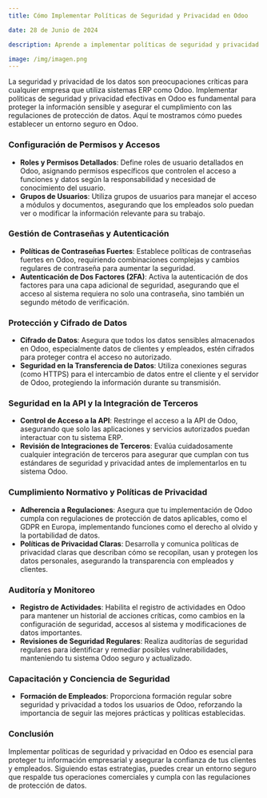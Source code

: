 ```yaml
---
title: Cómo Implementar Políticas de Seguridad y Privacidad en Odoo

date: 28 de Junio de 2024

description: Aprende a implementar políticas de seguridad y privacidad efectivas en Odoo, desde la configuración de permisos hasta la protección de datos y el cumplimiento normativo, asegurando un entorno seguro para tu información empresarial.

image: /img/imagen.png
---
```


La seguridad y privacidad de los datos son preocupaciones críticas para cualquier empresa que utiliza sistemas ERP como Odoo. Implementar políticas de seguridad y privacidad efectivas en Odoo es fundamental para proteger la información sensible y asegurar el cumplimiento con las regulaciones de protección de datos. Aquí te mostramos cómo puedes establecer un entorno seguro en Odoo.

### **Configuración de Permisos y Accesos**

- **Roles y Permisos Detallados**: Define roles de usuario detallados en Odoo, asignando permisos específicos que controlen el acceso a funciones y datos según la responsabilidad y necesidad de conocimiento del usuario.
- **Grupos de Usuarios**: Utiliza grupos de usuarios para manejar el acceso a módulos y documentos, asegurando que los empleados solo puedan ver o modificar la información relevante para su trabajo.

### **Gestión de Contraseñas y Autenticación**

- **Políticas de Contraseñas Fuertes**: Establece políticas de contraseñas fuertes en Odoo, requiriendo combinaciones complejas y cambios regulares de contraseña para aumentar la seguridad.
- **Autenticación de Dos Factores (2FA)**: Activa la autenticación de dos factores para una capa adicional de seguridad, asegurando que el acceso al sistema requiera no solo una contraseña, sino también un segundo método de verificación.

### **Protección y Cifrado de Datos**

- **Cifrado de Datos**: Asegura que todos los datos sensibles almacenados en Odoo, especialmente datos de clientes y empleados, estén cifrados para proteger contra el acceso no autorizado.
- **Seguridad en la Transferencia de Datos**: Utiliza conexiones seguras (como HTTPS) para el intercambio de datos entre el cliente y el servidor de Odoo, protegiendo la información durante su transmisión.

### **Seguridad en la API y la Integración de Terceros**

- **Control de Acceso a la API**: Restringe el acceso a la API de Odoo, asegurando que solo las aplicaciones y servicios autorizados puedan interactuar con tu sistema ERP.
- **Revisión de Integraciones de Terceros**: Evalúa cuidadosamente cualquier integración de terceros para asegurar que cumplan con tus estándares de seguridad y privacidad antes de implementarlos en tu sistema Odoo.

### **Cumplimiento Normativo y Políticas de Privacidad**

- **Adherencia a Regulaciones**: Asegura que tu implementación de Odoo cumpla con regulaciones de protección de datos aplicables, como el GDPR en Europa, implementando funciones como el derecho al olvido y la portabilidad de datos.
- **Políticas de Privacidad Claras**: Desarrolla y comunica políticas de privacidad claras que describan cómo se recopilan, usan y protegen los datos personales, asegurando la transparencia con empleados y clientes.

### **Auditoría y Monitoreo**

- **Registro de Actividades**: Habilita el registro de actividades en Odoo para mantener un historial de acciones críticas, como cambios en la configuración de seguridad, accesos al sistema y modificaciones de datos importantes.
- **Revisiones de Seguridad Regulares**: Realiza auditorías de seguridad regulares para identificar y remediar posibles vulnerabilidades, manteniendo tu sistema Odoo seguro y actualizado.

### **Capacitación y Conciencia de Seguridad**

- **Formación de Empleados**: Proporciona formación regular sobre seguridad y privacidad a todos los usuarios de Odoo, reforzando la importancia de seguir las mejores prácticas y políticas establecidas.

### **Conclusión**

Implementar políticas de seguridad y privacidad en Odoo es esencial para proteger tu información empresarial y asegurar la confianza de tus clientes y empleados. Siguiendo estas estrategias, puedes crear un entorno seguro que respalde tus operaciones comerciales y cumpla con las regulaciones de protección de datos.